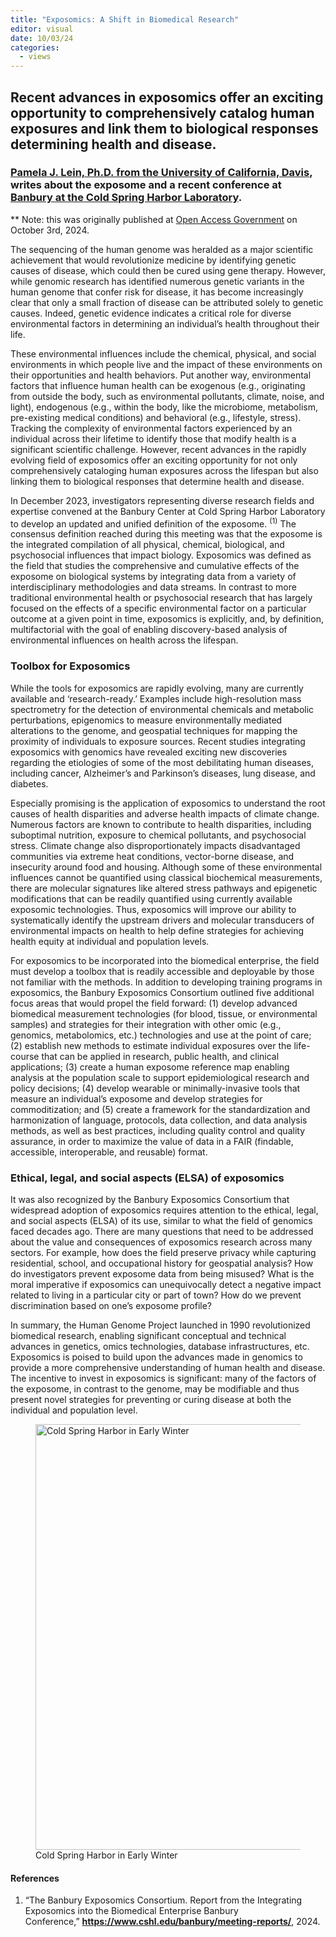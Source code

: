 ```yaml
---
title: "Exposomics: A Shift in Biomedical Research"
editor: visual
date: 10/03/24
categories:
  - views
---
```


## Recent advances in exposomics offer an exciting opportunity to comprehensively catalog human exposures and link them to biological responses determining health and disease. 

### [**Pamela J. Lein, Ph.D. from the University of** California, Davis](https://leinlab.vetmed.ucdavis.edu)**,** writes about the exposome and a recent conference at [Banbury at the Cold Spring Harbor Laboratory](https://www.cshl.edu/wp-content/uploads/2024/03/Banbury_EXPOS_Output_Two-Pager-Final_20240205.pdf).

\*\* Note: this was originally published at [Open Access Government](https://www.openaccessgovernment.org/article/exposomics-a-shift-in-biomedical-research-with-potential-to-improve-human-health/183327/) on October 3rd, 2024.

The sequencing of the human genome was heralded as a major scientific achievement that would revolutionize medicine by identifying genetic causes of disease, which could then be cured using gene therapy. However, while genomic research has identified numerous genetic variants in the human genome that confer risk for disease, it has become increasingly clear that only a small fraction of disease can be attributed solely to genetic causes. Indeed, genetic evidence indicates a critical role for diverse environmental factors in determining an individual’s health throughout their life.

These environmental influences include the chemical, physical, and social environments in which people live and the impact of these environments on their opportunities and health behaviors. Put another way, environmental factors that influence human health can be exogenous (e.g., originating from outside the body, such as environmental pollutants, climate, noise, and light), endogenous (e.g., within the body, like the microbiome, metabolism, pre-existing medical conditions) and behavioral (e.g., lifestyle, stress). Tracking the complexity of environmental factors experienced by an individual across their lifetime to identify those that modify health is a significant scientific challenge. However, recent advances in the rapidly evolving field of exposomics offer an exciting opportunity for not only comprehensively cataloging human exposures across the lifespan but also linking them to biological responses that determine health and disease.

In December 2023, investigators representing diverse research fields and expertise convened at the Banbury Center at Cold Spring Harbor Laboratory to develop an updated and unified definition of the exposome. ^(1)^ The consensus definition reached during this meeting was that the exposome is the integrated compilation of all physical, chemical, biological, and psychosocial influences that impact biology. Exposomics was defined as the field that studies the comprehensive and cumulative effects of the exposome on biological systems by integrating data from a variety of interdisciplinary methodologies and data streams. In contrast to more traditional environmental health or psychosocial research that has largely focused on the effects of a specific environmental factor on a particular outcome at a given point in time, exposomics is explicitly, and, by definition, multifactorial with the goal of enabling discovery-based analysis of environmental influences on health across the lifespan.

### Toolbox for Exposomics

While the tools for exposomics are rapidly evolving, many are currently available and ‘research-ready.’ Examples include high-resolution mass spectrometry for the detection of environmental chemicals and metabolic perturbations, epigenomics to measure environmentally mediated alterations to the genome, and geospatial techniques for mapping the proximity of individuals to exposure sources. Recent studies integrating exposomics with genomics have revealed exciting new discoveries regarding the etiologies of some of the most debilitating human diseases, including cancer, Alzheimer’s and Parkinson’s diseases, lung disease, and diabetes.

Especially promising is the application of exposomics to understand the root causes of health disparities and adverse health impacts of climate change. Numerous factors are known to contribute to health disparities, including suboptimal nutrition, exposure to chemical pollutants, and psychosocial stress. Climate change also disproportionately impacts disadvantaged communities via extreme heat conditions, vector-borne disease, and insecurity around food and housing. Although some of these environmental influences cannot be quantified using classical biochemical measurements, there are molecular signatures like altered stress pathways and epigenetic modifications that can be readily quantified using currently available exposomic technologies. Thus, exposomics will improve our ability to systematically identify the upstream drivers and molecular transducers of environmental impacts on health to help define strategies for achieving health equity at individual and population levels.

For exposomics to be incorporated into the biomedical enterprise, the field must develop a toolbox that is readily accessible and deployable by those not familiar with the methods. In addition to developing training programs in exposomics, the Banbury Exposomics Consortium outlined five additional focus areas that would propel the field forward: (1) develop advanced biomedical measurement technologies (for blood, tissue, or environmental samples) and strategies for their integration with other omic (e.g., genomics, metabolomics, etc.) technologies and use at the point of care; (2) establish new methods to estimate individual exposures over the life-course that can be applied in research, public health, and clinical applications; (3) create a human exposome reference map enabling analysis at the population scale to support epidemiological research and policy decisions; (4) develop wearable or minimally-invasive tools that measure an individual’s exposome and develop strategies for commoditization; and (5) create a framework for the standardization and harmonization of language, protocols, data collection, and data analysis methods, as well as best practices, including quality control and quality assurance, in order to maximize the value of data in a FAIR (findable, accessible, interoperable, and reusable) format.

### Ethical, legal, and social aspects (ELSA) of exposomics

It was also recognized by the Banbury Exposomics Consortium that widespread adoption of exposomics requires attention to the ethical, legal, and social aspects (ELSA) of its use, similar to what the field of genomics faced decades ago. There are many questions that need to be addressed about the value and consequences of exposomics research across many sectors. For example, how does the field preserve privacy while capturing residential, school, and occupational history for geospatial analysis? How do investigators prevent exposome data from being misused? What is the moral imperative if exposomics can unequivocally detect a negative impact related to living in a particular city or part of town? How do we prevent discrimination based on one’s exposome profile?

In summary, the Human Genome Project launched in 1990 revolutionized biomedical research, enabling significant conceptual and technical advances in genetics, omics technologies, database infrastructures, etc. Exposomics is poised to build upon the advances made in genomics to provide a more comprehensive understanding of human health and disease. The incentive to invest in exposomics is significant: many of the factors of the exposome, in contrast to the genome, may be modifiable and thus present novel strategies for preventing or curing disease at both the individual and population level.

![Cold Spring Harbor in Early Winter](banbury.jpg){fig-align="center" width="681"}

#### References

1.  “The Banbury Exposomics Consortium. Report from the Integrating Exposomics into the Biomedical Enterprise Banbury Conference,” [**https://www.cshl.edu/banbury/meeting-reports/**](https://www.cshl.edu/banbury/meeting-reports/), 2024.
